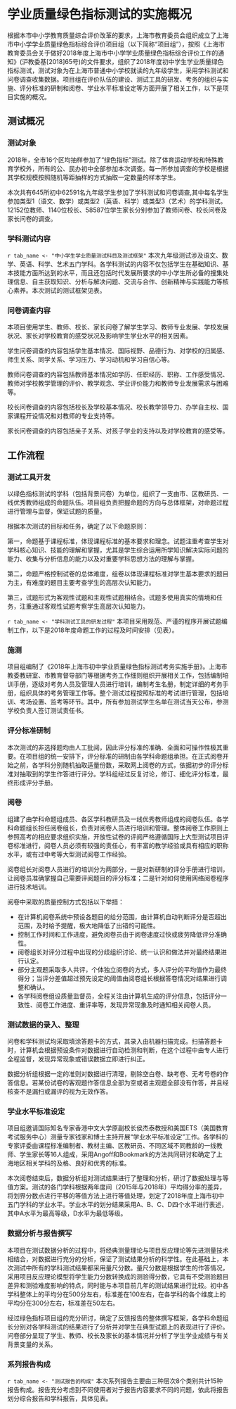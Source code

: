 
<!-- chapter 1 project summary -->

\mytext

# 学业质量绿色指标测试的实施概况

根据本市中小学教育质量综合评价改革的要求，上海市教育委员会组织成立了上海市中小学学业质量绿色指标综合评价项目组（以下简称“项目组”），按照《上海市教育委员会关于做好2018年度上海市中小学学业质量绿色指标综合评价工作的通知》(沪教委基[2018]65号)的文件要求，组织了2018年度初中学生学业质量绿色指标测试，测试对象为在上海市普通中小学校就读的九年级学生，采用学科测试和问卷调查收集数据。项目组在评价队伍的建设、测试工具的研发、考务的组织与实施、评分标准的研制和阅卷、学业水平标准设定等方面开展了相关工作，以下是项目实施的概况。

## 测试概况

### 测试对象

2018年，全市16个区均抽样参加了“绿色指标”测试。除了体育运动学校和特殊教育学校外，所有的公、民办初中全部参加本次调查。每一所参加调查的学校是根据其学校规模按照随机等距抽样的方式抽取一定数量的样本学生。

本次共有645所初中62591名九年级学生参加了学科测试和问卷调查,其中每名学生参加类型1（语文、数学）或类型2（英语、科学）或类型3（艺术）的学科测试。12152位教师、1140位校长、58587位学生家长分别参加了教师问卷、校长问卷及家长问卷的调查。


### 学科测试内容

`r tab_name <- "中小学生学业质量测试科目及测试框架"`
本次九年级测试涉及语文、数学、英语、科学、艺术五门学科。各学科测试的内容不仅包括学生在基础知识、基本技能方面所达到的水平，而且还包括时代发展所要求的中小学生所必备的搜集处理信息、自主获取知识、分析与解决问题、交流与合作、创新精神与实践能力等核心素养。本次测试的测试框架见表\ref{tab: `r tab_name`}。

\begin{itshape}

\begin{longtable}{|l|l|l|l|l|}
\caption{`r tab_name`} \label{tab: `r tab_name`} \\  \hline

 & \multicolumn{2}{c|}{\mytablehead{内容}} &  \multicolumn{2}{c|}{\mytablehead{能力\footnote{本表格中的科学学科为考查的维度。}}} \\  \hline

\multirow{5}{*}{\mytablehead{语文}}  & \multicolumn{2}{l|}{\makecell{积累与运用}} & \multicolumn{2}{l|}{\makecell[l]{读准字音\\认清字形\\理解词义\\积累和运用常见古诗文}}  \\  \cline{2-5}
 & \multirow{3}{*}{阅读} & 获取信息 & \multicolumn{2}{l|}{\multirow{2}{*}{\makecell[l]{整体感知\\提取信息\\形成解释\\合理使用信息并做出评价}}}  \\ \cline{3-3}
& & 获得文学体验 & \multicolumn{2}{l|}{}  \\ \cline{3-3}
& & 完成任务 & \multicolumn{2}{l|}{}   \\  \cline{2-5}
& \multicolumn{2}{l|}{写作} & \multicolumn{2}{l|}{\makecell[l]{能根据表达的需要，选取恰当的作文材料\\能有条理地安排文章的结构\\能具体明确、文从字顺地表达自己的意思}} \\  \hline

\multirow{2}{*}{\mytablehead{数学}} & \multicolumn{2}{l|}{\multirow{2}{*}{\makecell[l]{数与运算\\方程与代数\\图形与几何\\函数与分析\\数据整理与概率统计}}} & 过程分量 & \makecell[l]{辨识\\调用\\反思\\问题解决} \\  \cline{4-5}
& \multicolumn{2}{l|}{} & 方法分量 & \makecell[l]{运算求解
推理论证\\空间想象\\数学表达\\数据处理\\提出问题\\工具运用\\数学建模} \\ \hline

英语 & \multicolumn{2}{l|}{\makecell[l]{语音\\词汇\\语法\\话题\\语言功能}} & \multicolumn{2}{l|}{\makecell[l]{听力\\阅读\\写作\\综合运用}} \\ \hline


科学 & \multicolumn{2}{l|}{\makecell[l]{地球宇宙\\物质科学\\生命科学\\科学探究}} & \multicolumn{2}{l|}{\makecell[l]{科学知识\\科学能力\\科学态度}} \\ \hline

\multirow{3}{*}{\mytablehead{艺术}} & \multicolumn{2}{l|}{\makecell[l]{感受与鉴赏}} & \multicolumn{2}{l|}{\makecell[l]{艺术形式\\艺术内容\\艺术风格}} \\ \cline{2-5}
 & \multicolumn{2}{l|}{\makecell[l]{合作与分享}} & \multicolumn{2}{l|}{\makecell[l]{鉴赏艺术作品\\联系艺术与其他领域\\分享艺术经验与感受}} \\  \cline{2-5}
 & \multicolumn{2}{l|}{\makecell[l]{表现与创作}} & \multicolumn{2}{l|}{\makecell[l]{艺术体验\\艺术创作}}  \\ \hline


\end{longtable}
\end{itshape}


### 问卷调查内容

本项目使用学生、教师、校长、家长问卷了解学生学习、教师专业发展、学校发展状况、家长对学校教育的感受状况及影响学生学业水平的相关因素。

学生问卷调查的内容包括学生基本情况、国际视野、品德行为、对学校的归属感、师生关系、同学关系、学习压力、学习动机和学习自信心等。

教师问卷调查的内容包括教师基本情况如学历、任职经历、职称、工作感受情况、教师对学校教学管理的评价、教学观念、学业评价能力和教师专业发展需求与困难等。

校长问卷调查的内容包括校长及学校基本情况、校长教学领导力、办学自主权、国家课程开设情况和对教师的专业支持等。

家长问卷调查的内容包括亲子关系、对孩子学业的支持以及对学校教育的感受等。


## 工作流程

### 测试工具开发

以绿色指标测试的学科（包括背景问卷）为单位，组织了一支由市、区教研员、一线优秀教师组成的命题队伍。项目组负责把握命题的方向与总体框架，对命题过程进行管理与监督，保证试题的质量。

根据本次测试的目标和任务，确定了以下命题原则：

第一，命题基于课程标准，体现课程标准的基本要求和理念。试题注重考查学生对学科核心知识、技能的理解和掌握，尤其是学生综合运用所学知识解决实际问题的能力、收集与分析信息的能力以及对重要学科思想方法的理解与掌握。

第二，命题严格控制试卷的总体难度，组卷以体现课程标准对学生基本要求的题目为主，有难度的题目主要考查学生的高层次认知能力。

第三，试题形式为客观性试题和主观性试题相结合。试题多使用真实的情境和任务，注重通过客观性试题考察学生高层次认知能力。


`r tab_name <- "学科测试工具的研发过程" `
本项目采用规范、严谨的程序开展试题编制工作，以下是2018年度命题工作的过程及时间安排（见表\ref{tab: `r tab_name`}）。

\begin{itshape}

\begin{longtable}{m{13cm}r}
\caption{`r tab_name`} \label{tab: `r tab_name`} \\ \hline

\multicolumn{1}{c}{\multirow{2}{*}{\mytablehead{测试工具的研发}}} & \mytablehead{时间节点} \\
  & \mytablehead{(2018年)} \\ \hline

绿色指标总项目组正式启动测试工具的研发工作 & 3月16日 \\
各学科命题组研讨各学科测试框架，依据往年测试情况对测试框架进行修订完善  & 3月17-25日 \\
外请专家对各学科命题组提交的学科测试框架进行审议 & 3月26日 \\
各学科命题组依据测试框架研制出用于预测试的三套试卷 & 3月-5月  \\
试题审查专家对三套试卷进行审查并向学科反馈试题审议结果 & 5月21日 \\
学科命题组对试题进行修订  & 5月-6月 \\
项目组赴外省开展100人预测试工作 & 6月29日 \\
各学科命题组组织不少于6名学生参加试题访谈，依据学生反馈意见对试题进行调整与修改 & 7月1-5日 \\
数据分析组根据预测试数据对试题进行分析并撰写分析报告 & 7月-8月 \\
学科命题组依据预测试数据分析结果，对试题进行修订和筛选，组成两套试卷  & 8月27-29日 \\
召开专家审议会议，对各学科测试卷和背景问卷进行评审，各学科命题组根据评审意见对试题进行修订及优化  & 9月25日 \\
各学科命题组依据评审结果对试题进行优化及适应性调整，最终确定正式卷和备用卷 & 9月26-27日 \\

\hline 
\end{longtable}
\end{itshape}

### 施测

项目组编制了《2018年上海市初中学业质量绿色指标测试考务实施手册》。上海市教委教研室、市教育督导部门等根据考务工作细则组织开展相关工作，包括编制培训手册，逐级对考务人员及管理人员进行培训，编制考生名册，制定详细的考务手册，组织具体的考务管理工作等。整个测试过程按照标准的考试进行管理，包括培训、考场设置、监考等环节。其中，所有参加测试学生名单在测试当天公布，参测学校负责人签订测试责任书。

### 评分标准研制

本次测试的非选择题均由人工批阅，因此评分标准的准确、全面和可操作性极其重要。在项目组的统一安排下，评分标准的研制由各学科命题组承担。在正式阅卷开始之前，各学科分别随机抽取适量份数，采取网上阅卷的方式，依据初步的评分标准对抽取到的学生作答进行评分。学科组经过反复讨论，修订、细化评分标准，最终形成评分手册。

### 阅卷

组建了由学科命题组成员、各区学科教研员及一线优秀教师组成的阅卷队伍。各学科命题组长担任阅卷组长，负责对阅卷人员进行培训和管理。整体阅卷工作原则上参照高考的相应要求组织实施，开放性试卷的评阅严格遵循国际上大型测试项目评卷标准进行，阅卷人员必须有较强的责任心，有丰富的教学经验或具有相应的职称水平，或有过中考等大型测试阅卷工作经验。

阅卷组长对阅卷人员进行的培训分为两部分，一是对新研制的评分手册进行培训，让阅卷员准确掌握自己需要评阅题目的评分标准；二是针对如何使用网络阅卷程序进行技术培训。

阅卷中采取的质量控制方式包括以下举措：

- 在计算机阅卷系统中预设各题目的给分范围，由计算机自动判断评分是否超出范围，及时给予提醒，极大地降低了出错的可能性。
- 控制工作时间和工作进度，避免阅卷员由于阅卷速度过快或疲劳降低评分准确性。
- 阅卷组长对评分过程中出现的分歧组织讨论、统一认识和做法并对最终结果进行认定。
- 部分主观题采取多人共评，个体独立阅卷的方式，多人评分的平均值作为最终得分；当评分差值超过预先设定的阈值由阅卷组长根据答卷情况对结果进行调整和确认。
- 各学科阅卷组设质量监督员，全程关注由计算机生成的评分信息，包括评分一致性、阅卷工作进度、重评率等，发现异常现象及时通知相关阅卷人员。


### 测试数据的录入、整理

问卷和学科测试均采取填涂答题卡的方式，其录入由机器扫描完成。扫描答题卡时，计算机会根据预设条件对数据进行自动检测和判断，在这个过程中由专人进行全程监督，发现异常现象或错误数据立即进行纠正。

数据分析组根据一定的准则对数据进行清理，剔除空白卷、缺考卷、无考号卷的作答信息。若某份试卷的客观题作答信息全部为空或者主观题全部没有作答，并且经核查不是漏扫或漏评的视为无效作答。


### 学业水平标准设定

项目组邀请国际知名专家香港中文大学原副校长侯杰泰教授和美国ETS（美国教育考试服务中心）测量专家钱家和博士主持开展“学业水平标准设定”工作。各学科的专家评委由课程标准编制者、教材主编、区教研员、不同区域不同教龄的一线教师、学生家长等16人组成，采用Angoff和Bookmark的方法共同研讨和确定了上海地区相关学科的及格、良好和优秀的标准。

本次阅卷结束后，数据分析组对测试结果进行了整理和分析，研讨了数据处理与等值方案。测试的各门学科根据两年度间（2015年与2018年）平均得分率的差异，将划界分数点进行平移的等值方法上进行等值处理，划定了2018年度上海市初中五门学科的学业水平。学业水平的划分结果采用A、B、C、D四个水平进行表述，其中A水平为最高等级，D水平为最低等级。


### 数据分析与报告撰写

本项目在测试数据分析的过程中，将经典测量理论与项目反应理论等先进测量技术相结合，对数据进行充分的分析，保证了测试结果分析的科学性。在此基础上，本次测试中所有的学科测试结果都采用量尺分数。量尺分数是根据学生的作答情况，采用项目反应理论模型将学生能力分数转换成的测验得分数，它具有不受测验题目差异和测验难度影响的特点，同时能与本项目前几年的测试结果进行比较。初中各学科整体上的平均分在500分左右，标准差在100左右，在各学科的各个维度上的平均分在300分左右，标准差在50左右。

经过绿色指标项目组的充分研讨，确定了反馈报告的整体撰写框架，各学科命题组长分别对各学科测试的结果进行了分析并对学生在典型试题上的表现进行了评价。问卷部分呈现了学生、教师、校长及家长的基本情况并分析了学生学业成绩与有关背景变量的关系。


### 系列报告构成

`r tab_name <- "测试报告的构成" `
本次系列报告主要由三种层次8个类别共计15种报告构成。报告充分考虑到不同使用者对于报告内容要求不同的问题，依此将报告划分综合报告和学科报告，具体见表\ref{tab: `r tab_name`}。

\begin{table}[H]
\centering

\caption{`r tab_name`} \label{tab: `r tab_name`}
\itshape

\begin{tabularx}{\textwidth}{|r|c|c|c|X|}

\hline
 \multicolumn{1}{|c|}{\multirow{2}{*}{\mytablehead{名称}}}  &  \multicolumn{3}{c|}{\mytablehead{报告层次}} &  \multicolumn{1}{c|}{\multirow{2}{*}{\mytablehead{对象}}}\\  \cline{2-4}
     &   \mytablehead{市级}  & \mytablehead{区级} & \mytablehead{学校} &  \\      \hline

绿色指标基础数据报告 & √  & √ & & \multirow{2}{*}{教育决策者、教科研人员等} \\ \cline{1-4}
绿色指标指数报告 & √  & √ & &  \\ \hline
绿色指标学校报告 &   &  & √ & 校长、教师等 \\ \hline
初中语文学科报告 & √  & √ & & \multirow{5}{*}{学科教研员、教师等} \\ \cline{1-4}
初中数学学科报告 & √  & √ & &  \\  \cline{1-4}
初中英语学科报告 & √  & √ & &  \\  \cline{1-4}
初中科学学科报告 & √  & √ & &  \\  \cline{1-4}
初中艺术学科报告 & √  & √ & &  \\  \hline

\end{tabularx}
\end{table}

<!-- end of chapter 1 project summary -->

